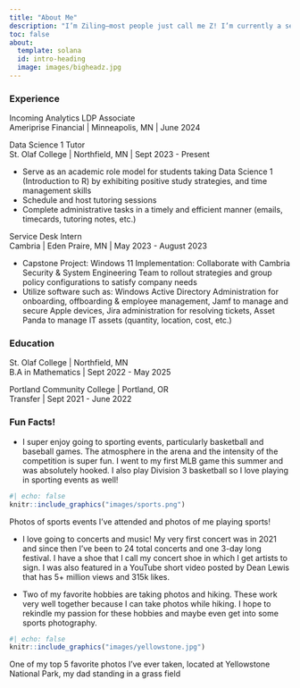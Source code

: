 ```yaml
---
title: "About Me"
description: "I’m Ziling—most people just call me Z! I’m currently a senior at St. Olaf College, where I transferred in as a sophomore. Coming from Portland, Oregon, transferring to a small college like this was a unique experience, but it’s been an incredible fit. I’m also a member of the NCAA women’s basketball team here at St. Olaf. People would say I have a great work ethic, easy to get along with, and fun to be around. After graduation, I will be joining Ameriprise Financial’s Analytics Leadership Development Program, where I’ll dive into three rotations over 24 months, exploring different parts of the business and strengthening my analytical skills. Though finance is a new field for me, I’m excited about using data to tackle real-world problems and work on data-driven projects that make a difference. This about me page gives a glimpse into my work experience, college journey, and some things I love to do for fun. Scroll down to skip the *boring stuff* and check out the cool things about me!"
toc: false
about:
  template: solana
  id: intro-heading
  image: images/bigheadz.jpg
---
```


### Experience

Incoming Analytics LDP Associate <br> Ameriprise Financial \| Minneapolis, MN \| June 2024

Data Science 1 Tutor <br> St. Olaf College \| Northfield, MN \| Sept 2023 - Present <br>

-   Serve as an academic role model for students taking Data Science 1 (Introduction to R) by exhibiting positive study strategies, and time management skills
-   Schedule and host tutoring sessions
-   Complete administrative tasks in a timely and efficient manner (emails, timecards, tutoring notes, etc.)

Service Desk Intern <br> Cambria \| Eden Praire, MN \| May 2023 - August 2023 <br>

-   Capstone Project: Windows 11 Implementation: Collaborate with Cambria Security & System Engineering Team to rollout strategies and group policy configurations to satisfy company needs
-   Utilize software such as: Windows Active Directory Administration for onboarding, offboarding & employee management, Jamf to manage and secure Apple devices, Jira administration for resolving tickets, Asset Panda to manage IT assets (quantity, location, cost, etc.)

### Education

St. Olaf College \| Northfield, MN <br> 
B.A in Mathematics \| Sept 2022 - May 2025

Portland Community College \| 
Portland, OR <br> Transfer \| Sept 2021 - June 2022


### Fun Facts!

- I super enjoy going to sporting events, particularly basketball and baseball games. The atmosphere in the arena and the intensity of the competition is super fun. I went to my first MLB game this summer and was absolutely hooked. I also play Division 3 basketball so I love playing in sporting events as well! 
```r
#| echo: false
knitr::include_graphics("images/sports.png")
```
::: {.center-text .extra-small-text .dark-gray-text .topbr} 
Photos of sports events I've attended and photos of me playing sports!
::: 

- I love going to concerts and music! My very first concert was in 2021 and since then I've been to 24 total concerts and one 3-day long festival. I have a shoe that I call my concert shoe in which I get artists to sign. I was also featured in a YouTube short video posted by Dean Lewis that has 5+ million views and 315k likes.

- Two of my favorite hobbies are taking photos and hiking. These work very well together because I can take photos while hiking. I hope to rekindle my passion for these hobbies and maybe even get into some sports photography. 

```r
#| echo: false
knitr::include_graphics("images/yellowstone.jpg")
```
::: {.center-text .extra-small-text .dark-gray-text .topbr} 
One of my top 5 favorite photos I've ever taken, located at Yellowstone National Park, my dad standing in a grass field
::: 


